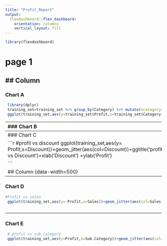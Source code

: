---
title: "Profit_Report"
output: 
  flexdashboard::flex_dashboard:
    orientation: columns
    vertical_layout: fill
---

```{r setup, include=FALSE}
library(flexdashboard)
```
# page 1
## Column {data-width=300}
-----------------------------------------------------------------------

### Chart A
```{r}
 library(dplyr)
 training_set=training_set %>% group_by(Category) %>% mutate(ncategory=n()/nrow(training_set))
 ggplot(training_set,aes(y=training_set$Profit,x=training_set$Category, fill=training_set$Category))+geom_violin(aes(weight=ncategory ))+ggtitle('profit vs categories')+xlab('categories') +ylab('Profit')

```


-----------------------------------------------------------------------
### Chart B

```{r}

 #profit vs quantity
 ggplot(training_set,aes(y= Profit,x=Quantity))+geom_jitter(aes(col=Quantity)) +ggtitle('profit vs quantity')+xlab('Quantity') +ylab('Profit')
 

```



## Column {data-width=200}
-----------------------------------------------------------------------
### Chart C

```{r}
#profil vs discount 
 ggplot(training_set,aes(y= Profit,x=Discount))+geom_jitter(aes(col=Discount))+ggtitle('profit vs Discount')+xlab('Discount') +ylab('Profit')

```

## Column {data-width=500}
-----------------------------------------------------------------------
### Chart D

```{r}
#Profit vs sales
 ggplot(training_set,aes(y= Profit,x=Sales))+geom_jitter(aes(col=Sales))+ggtitle('profit vs Sales')+xlab('Sales') +ylab('Profit')
 
```

-----------------------------------------------------------------------
### Chart E

```{r}
 # profit vs sub.category
 ggplot(training_set,aes(y=Profit,x=Sub.Category))+geom_jitter(aes(col= Sub.Category))+ggtitle('profit vs Sub_categories')+xlab('Sub_categories') +ylab('Profit')

```